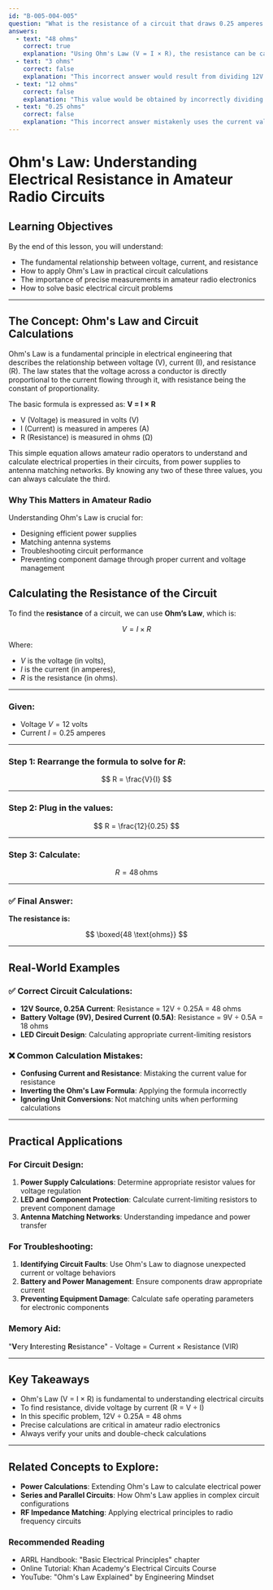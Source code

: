 ```yaml
---
id: "B-005-004-005"
question: "What is the resistance of a circuit that draws 0.25 amperes from a 12-volt source?"
answers:
  - text: "48 ohms"
    correct: true
    explanation: "Using Ohm's Law (V = I × R), the resistance can be calculated by dividing the voltage (12V) by the current (0.25A). 12V ÷ 0.25A = 48 ohms. This calculation shows how resistance relates to the voltage applied and the current flowing through a circuit."
  - text: "3 ohms"
    correct: false
    explanation: "This incorrect answer would result from dividing 12V by 4A, not the given current of 0.25A. It demonstrates a misapplication of Ohm's Law or a computational error that doesn't match the provided circuit parameters."
  - text: "12 ohms"
    correct: false
    explanation: "This value would be obtained by incorrectly dividing the voltage (12V) by 1A instead of the actual current of 0.25A. It reflects a fundamental misunderstanding of how to apply Ohm's Law to calculate circuit resistance."
  - text: "0.25 ohms"
    correct: false
    explanation: "This incorrect answer mistakenly uses the current value (0.25A) as the resistance, showing a complete misunderstanding of Ohm's Law and how to calculate resistance in an electrical circuit."
---
```


# Ohm's Law: Understanding Electrical Resistance in Amateur Radio Circuits

## Learning Objectives
By the end of this lesson, you will understand:
- The fundamental relationship between voltage, current, and resistance
- How to apply Ohm's Law in practical circuit calculations
- The importance of precise measurements in amateur radio electronics
- How to solve basic electrical circuit problems

---

## The Concept: Ohm's Law and Circuit Calculations

Ohm's Law is a fundamental principle in electrical engineering that describes the relationship between voltage (V), current (I), and resistance (R). The law states that the voltage across a conductor is directly proportional to the current flowing through it, with resistance being the constant of proportionality.

The basic formula is expressed as: **V = I × R**
- V (Voltage) is measured in volts (V)
- I (Current) is measured in amperes (A)
- R (Resistance) is measured in ohms (Ω)

This simple equation allows amateur radio operators to understand and calculate electrical properties in their circuits, from power supplies to antenna matching networks. By knowing any two of these three values, you can always calculate the third.

### Why This Matters in Amateur Radio

Understanding Ohm's Law is crucial for:
- Designing efficient power supplies
- Matching antenna systems
- Troubleshooting circuit performance
- Preventing component damage through proper current and voltage management

## Calculating the Resistance of the Circuit

To find the **resistance** of a circuit, we can use **Ohm’s Law**, which is:

$$
V = I \times R
$$

Where:

* $V$ is the voltage (in volts),
* $I$ is the current (in amperes),
* $R$ is the resistance (in ohms).

---

### **Given:**

* Voltage $V = 12$ volts
* Current $I = 0.25$ amperes

---

### **Step 1: Rearrange the formula to solve for $R$:**

$$
R = \frac{V}{I}
$$

---

### **Step 2: Plug in the values:**

$$
R = \frac{12}{0.25}
$$

---

### **Step 3: Calculate:**

$$
R = 48 \, \text{ohms}
$$

---

### ✅ **Final Answer:**

**The resistance is:**

$$
\boxed{48 \text{ohms}}
$$

---

## Real-World Examples

### ✅ Correct Circuit Calculations:
- **12V Source, 0.25A Current**: Resistance = 12V ÷ 0.25A = 48 ohms
- **Battery Voltage (9V), Desired Current (0.5A)**: Resistance = 9V ÷ 0.5A = 18 ohms
- **LED Circuit Design**: Calculating appropriate current-limiting resistors

### ❌ Common Calculation Mistakes:
- **Confusing Current and Resistance**: Mistaking the current value for resistance
- **Inverting the Ohm's Law Formula**: Applying the formula incorrectly
- **Ignoring Unit Conversions**: Not matching units when performing calculations

---

## Practical Applications

### For Circuit Design:
1. **Power Supply Calculations**: Determine appropriate resistor values for voltage regulation
2. **LED and Component Protection**: Calculate current-limiting resistors to prevent component damage
3. **Antenna Matching Networks**: Understanding impedance and power transfer

### For Troubleshooting:
1. **Identifying Circuit Faults**: Use Ohm's Law to diagnose unexpected current or voltage behaviors
2. **Battery and Power Management**: Ensure components draw appropriate current
3. **Preventing Equipment Damage**: Calculate safe operating parameters for electronic components

### Memory Aid:
"**V**ery **I**nteresting **R**esistance" - Voltage = Current × Resistance (VIR)

---

## Key Takeaways

- Ohm's Law (V = I × R) is fundamental to understanding electrical circuits
- To find resistance, divide voltage by current (R = V ÷ I)
- In this specific problem, 12V ÷ 0.25A = 48 ohms
- Precise calculations are critical in amateur radio electronics
- Always verify your units and double-check calculations

---

## Related Concepts to Explore:
- **Power Calculations**: Extending Ohm's Law to calculate electrical power
- **Series and Parallel Circuits**: How Ohm's Law applies in complex circuit configurations
- **RF Impedance Matching**: Applying electrical principles to radio frequency circuits

### Recommended Reading
- ARRL Handbook: "Basic Electrical Principles" chapter
- Online Tutorial: Khan Academy's Electrical Circuits Course
- YouTube: "Ohm's Law Explained" by Engineering Mindset
